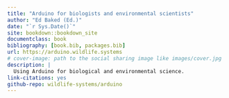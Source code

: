 ```yaml
--- 
title: "Arduino for biologists and environmental scientists"
author: "Ed Baked (Ed.)"
date: "`r Sys.Date()`"
site: bookdown::bookdown_site
documentclass: book
bibliography: [book.bib, packages.bib]
url: https://arduino.wildlife.systems
# cover-image: path to the social sharing image like images/cover.jpg
description: |
  Using Arduino for biological and environmental science.
link-citations: yes
github-repo: wildlife-systems/arduino
---
```

